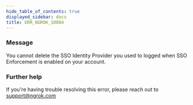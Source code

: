 ```yaml
---
hide_table_of_contents: true
displayed_sidebar: docs
title: ERR_NGROK_10084
---
```


### Message

You cannot delete the SSO Identity Provider you used to logged when SSO Enforcement is enabled on your account.

<ErrorDetails />

### Further help

If you're having trouble resolving this error, please reach out to [support@ngrok.com](mailto:support@ngrok.com?subject=Help%20with%20ERR_NGROK_10084)
